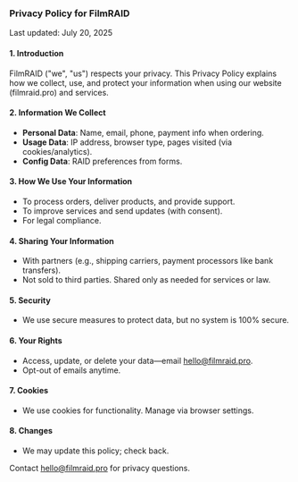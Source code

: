 ### Privacy Policy for FilmRAID

Last updated: July 20, 2025

#### 1. Introduction

FilmRAID ("we", "us") respects your privacy. This Privacy Policy explains how we collect, use, and protect your information when using our website (filmraid.pro) and services.

#### 2. Information We Collect

- **Personal Data**: Name, email, phone, payment info when ordering.
- **Usage Data**: IP address, browser type, pages visited (via cookies/analytics).
- **Config Data**: RAID preferences from forms.

#### 3. How We Use Your Information

- To process orders, deliver products, and provide support.
- To improve services and send updates (with consent).
- For legal compliance.

#### 4. Sharing Your Information

- With partners (e.g., shipping carriers, payment processors like bank transfers).
- Not sold to third parties. Shared only as needed for services or law.

#### 5. Security

- We use secure measures to protect data, but no system is 100% secure.

#### 6. Your Rights

- Access, update, or delete your data—email hello@filmraid.pro.
- Opt-out of emails anytime.

#### 7. Cookies

- We use cookies for functionality. Manage via browser settings.

#### 8. Changes

- We may update this policy; check back.

Contact hello@filmraid.pro for privacy questions.
